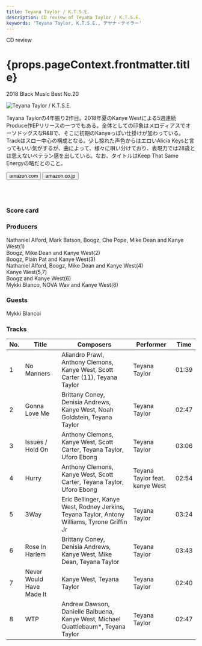 ```yaml
---
title: Teyana Taylor / K.T.S.E.
description: CD review of Teyana Taylor / K.T.S.E.
keywords: 'Teyana Taylor, K.T.S.E., テヤナ・テイラー'
---
```




<p className="largeP">CD review</p>
<h1 className="h1--no--margin">{props.pageContext.frontmatter.title}</h1>
<p className="largeP"><Link to="/best50/2018/">2018 Black Music Best No.20</Link></p>

<Row  className="image-card-group">
	<Column colMd={"3"} colLg={"4"} noGutterMdLeft="">
       <ImageCard>

![Teyana Taylor / K.T.S.E.](../../images/cd/teyanataylor2L.jpg)

</ImageCard>
	</Column>
	<Column colMd={"4"} colLg={"8"} noGutterMdLeft="">
	<p>
	Teyana Taylorの4年振り2作目。2018年夏のKanye Westによる5週連続Produce作EPリリースの一つでもある。全体としての印象はメロディアスでオーソドックスなR&Bで、そこに初期のKanyeっぽい仕掛けが加わっている。Trackはスロー中心の構成となる。少し掠れた声色からはエロいAlicia Keysと言ってもいい気がするが、曲によって、様々に唄い分けており、表現力では28歳とは思えないベテラン感を出している。なお、タイトルはKeep That Same Energyの略だとのこと。
	</p>
	<div>
	  <Button href="https://amzn.to/2VlrEex" kind="primary" size="small" renderIcon={ArrowUpRight24}>
      amazon.com
    </Button>
    <Button href="https://amzn.to/2BJ2Q90" kind="secondary" size="small" renderIcon={ArrowUpRight24}>
      amazon.co.jp
    </Button>
	</div>
	<a style="display:inline-block;overflow:hidden;background:url(https://linkmaker.itunes.apple.com/ja-jp/lockup.svg?releaseDate=2018-06-23&kind=album&bubble=apple_music&style=mono-black) no-repeat;width:180px;height:45px;" href="https://geo.music.apple.com/jp/album/k-t-s-e/1402965603?mt=1&app=music&ls=1&at=11lcug"></a>
	<a style="display:inline-block;overflow:hidden;background:url(https://linkmaker.itunes.apple.com/ja-jp/badge-lrg.svg?releaseDate=2018-06-23T00:00:00Z&kind=album&bubble=itunes_music) no-repeat;width:140px;height:45px;" href="https://geo.music.apple.com/jp/album/k-t-s-e/1402965603?app=itunes&at=11lcug"></a>
	</Column>
</Row>
<Row >
	<Column colMd={"4"} colLg={"4"} noGutterMdLeft="">
<div>
    <h3>Score card</h3>
	<SliderJS1 value="4" />
    <SliderJS2 value="2" />
	<SliderJS3 value="1" />
    <SliderJS4 value="9" />
</div>
</Column>
<Column colMd={"8"} colLg={"8"} noGutterMdLeft="">
<div>
<h3>Producers</h3>
<p>
Nathaniel Alford, Mark Batson, Boogz, Che Pope, Mike Dean and Kanye West(1)
<br/>Boogz, Mike Dean and Kanye West(2)
<br/>Boogz, Plain Pat and Kanye West(3)
<br/>Nathaniel Alford, Boogz, Mike Dean and Kanye West(4)
<br/>Kanye West(5,7)
<br/>Boogz and Kanye West(6)
<br/>Mykki Blanco, NOVA Wav and Kanye West(8)
</p>
<h3>Guests</h3>
<p>
	Mykki Blancoi
</p>
</div>
</Column>
</Row>

<h3>Tracks</h3>

| No. |	Title                    |	 Composers                                                                                   |	 Performer                     | Time  |
| --- |	------------------------ | --------------------------------------------------------------------------------------------- | ------------------------------- | ----- |
| 1	  |	No Manners               | Aliandro Prawl, Anthony Clemons, Kanye West, Scott Carter (11), Teyana Taylor                 | Teyana Taylor                   | 01:39 |
| 2	  |	Gonna Love Me            | Brittany Coney, Denisia Andrews, Kanye West, Noah Goldstein, Teyana Taylor                    | Teyana Taylor                   | 02:47 |
| 3	  |	Issues / Hold On         | Anthony Clemons, Kanye West, Scott Carter, Teyana Taylor, Uforo Ebong                         | Teyana Taylor                   | 03:06 |
| 4	  |	Hurry                    | Anthony Clemons, Kanye West, Scott Carter, Teyana Taylor, Uforo Ebong                         | Teyana Taylor feat. kanye West  | 02:54 |
| 5	  |	3Way                     | Eric Bellinger, Kanye West, Rodney Jerkins, Teyana Taylor, Antony Williams, Tyrone Griffin Jr | Teyana Taylor                   | 03:24 |
| 6	  |	Rose In Harlem           | Brittany Coney, Denisia Andrews, Kanye West, Mike Dean, Teyana Taylor                         | Teyana Taylor                   | 03:43 |
| 7	  |	Never Would Have Made It | Kanye West, Teyana Taylor                                                                     | Teyana Taylor                   | 02:40 |
| 8	  |	WTP                      | Andrew Dawson, Danielle Balbuena, Kanye West, Michael Quattlebaum*, Teyana Taylor             | Teyana Taylor                   | 02:47 |
